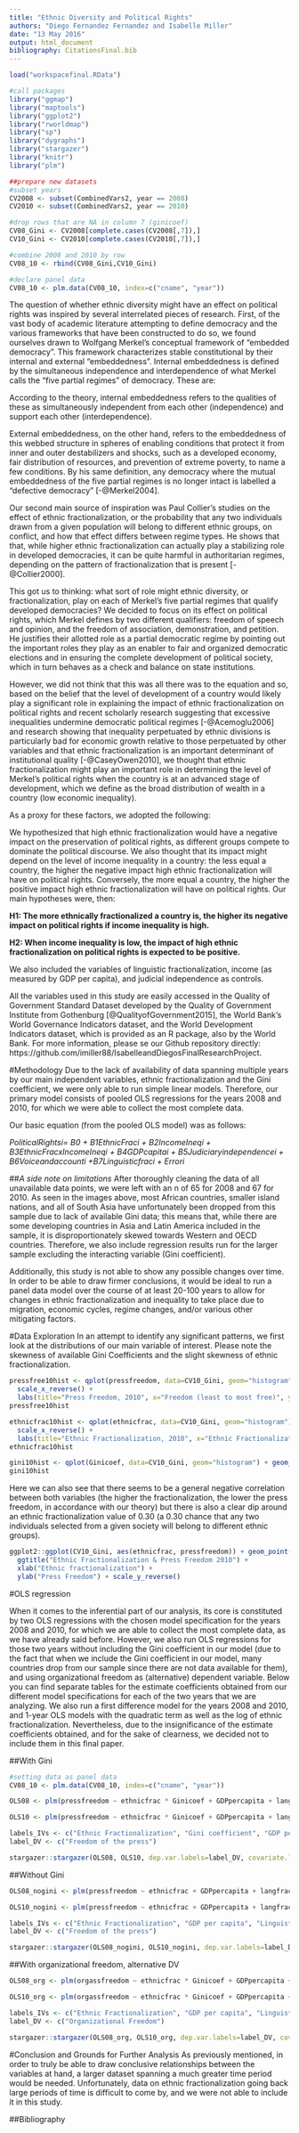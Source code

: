 ```yaml
---
title: "Ethnic Diversity and Political Rights"
authors: "Diego Fernandez Fernandez and Isabelle Miller"
date: "13 May 2016"
output: html_document
bibliography: CitationsFinal.bib
---
```



````r
load("workspacefinal.RData")

#call packages
library("ggmap")
library("maptools")
library("ggplot2")
library("rworldmap")
library("sp")
library("dygraphs")
library("stargazer")
library("knitr")
library("plm")

##prepare new datasets
#subset years
CV2008 <- subset(CombinedVars2, year == 2008)
CV2010 <- subset(CombinedVars2, year == 2010)

#drop rows that are NA in column 7 (ginicoef)
CV08_Gini <- CV2008[complete.cases(CV2008[,7]),]
CV10_Gini <- CV2010[complete.cases(CV2010[,7]),]

#combine 2008 and 2010 by row
CV08_10 <- rbind(CV08_Gini,CV10_Gini)

#declare panel data
CV08_10 <- plm.data(CV08_10, index=c("cname", "year"))

````

The question of whether ethnic diversity might have an effect on political rights was inspired by several interrelated pieces of research. First, of the vast body of academic literature attempting to define democracy and the various frameworks that have been constructed to do so, we found ourselves drawn to Wolfgang Merkel's conceptual framework of "embedded democracy". This framework characterizes stable constitutional by their internal and external "embeddedness". Internal embeddedness is defined by the simultaneous independence and interdependence of what Merkel calls the "five partial regimes" of democracy. These are: \itemize{
\item{a democratic electoral regime} 
\item{political rights of participation} 
\item{civil rights}
\item{horizontal accountability} 
\item{the effective power to govern by the democratically elected representatives} 
}

According to the theory, internal embeddedness refers to the qualities of these as simultaneously independent from each other (independence) and support each other (interdependence). 

External embeddedness, on the other hand, refers to the embeddedness of this webbed structure in spheres of enabling conditions that protect it from inner and outer destabilizers and shocks, such as a developed economy, fair distribution of resources, and prevention of extreme poverty, to name a few conditions. By his same definition, any democracy where the mutual embeddedness of the five partial regimes is no longer intact is labelled a "defective democracy" [-@Merkel2004].

Our second main source of inspiration was Paul Collier's studies on the effect of ethnic fractionalization, or the probability that any two individuals drawn from a given population will belong to different ethnic groups, on conflict, and how that effect differs between regime types. He shows that that, while higher ethnic fractionalization can actually play a stabilizing role in developed democracies, it can be quite harmful in authoritarian regimes, depending on the pattern of fractionalization that is present [-@Collier2000].

This got us to thinking: what sort of role might ethnic diversity, or fractionalization, play on each of Merkel's five partial regimes that qualify developed democracies? We decided to focus on its effect on political rights, which Merkel defines by two different qualifiers: freedom of speech and opinion, and the freedom of association, demonstration, and petition. He justifies their allotted role as a partial democratic regime by pointing out the important roles they play as an enabler to fair and organized democratic elections and in ensuring the complete development of political society, which in turn behaves as a check and balance on state institutions.

However, we did not think that this was all there was to the equation and so, based on the belief that the level of development of a country would likely play a significant role in explaining the impact of ethnic fractionalization on political rights and recent scholarly research suggesting that excessive inequalities undermine democratic political regimes [-@Acemoglu2006] and research showing that inequality perpetuated by ethnic divisions is particularly bad for economic growth relative to those perpetuated by other variables and  that ethnic fractionalization is an important determinant of institutional quality [-@CaseyOwen2010], we thought that ethnic fractionalization might play an important role in determining the level of Merkel's political rights when the country is at an advanced stage of development, which we define as the broad distribution of wealth in a country (low economic inequality). 

As a proxy for these factors, we adopted the following:\itemize{
\item{for political rights, Freedom House's freedom of the press indicator} 
\item{for ethnic diversity, Alesina et. al.'s ethnic fractionalization indicator} 
\item{and for inequality/level of development, the Gini coefficient}
}

We hypothesized that high ethnic fractionalization would have a negative impact on the preservation of political rights, as different groups compete to dominate the political discourse. We also thought that its impact might depend on the level of income inequality in a country: the less equal a country, the higher the negative impact high ethnic fractionalization will have on political rights. Conversely, the more equal a country, the higher the positive impact high ethnic fractionalization will have on political rights. Our main hypotheses were, then:

**H1: The more ethnically fractionalized a country is, the higher its negative impact on political rights if income inequality is high.**

**H2: When income inequality is low, the impact of high ethnic fractionalization on political rights is expected to be positive.**

We also included the variables of linguistic fractionalization, income (as measured by GDP per capita),  and judicial independence as controls.

All the variables used in this study are easily accessed in the Quality of Government Standard Dataset developed by the Quality of Government Institute from Gothenburg [@QualityofGovernment2015], the World Bank's World Governance Indicators dataset, and the World Development Indicators dataset, which is provided as an R package, also by the World Bank. For more information, please se our Github repository directly: https://github.com/imiller88/IsabelleandDiegosFinalResearchProject.

#Methodology
Due to the lack of availability of data spanning multiple years by our main independent variables, ethnic fractionalization and the Gini coefficient, we were only able to run simple linear models. Therefore, our primary model consists of pooled OLS regressions for the years 2008 and 2010, for which we were able to collect the most complete data. 

Our basic equation (from the pooled OLS model) was as follows:
\vspace{0.5cm}

*PoliticalRightsi= B0 + B1EthnicFraci + B2IncomeIneqi + B3EthnicFracxIncomeIneqi + B4GDPcapitai + B5Judiciaryindependencei + B6Voiceandaccounti +B7Linguisticfraci + Errori*

##*A side note on limitations*
After thoroughly cleaning the data of all unavailable data points, we were left with an n of 65 for 2008 and 67 for 2010. As seen in the images above, most African countries, smaller island nations, and all of South Asia have unfortunately been dropped from this sample due to lack of available Gini data; this means that, while there are some developing countries in Asia and Latin America included in the sample, it is disproportionately skewed towards Western and OECD countries. Therefore, we also include regression results run for the larger sample excluding the interacting variable (Gini coefficient).

Additionally, this study is not able to show any possible changes over time. In order to be able to draw firmer conclusions, it would be ideal to run a panel data model over the course of at least 20-100 years to allow for changes in ethnic fractionalization and inequality to take place due to migration, economic cycles, regime changes, and/or various other mitigating factors. 


#Data Exploration
In an attempt to identify any significant patterns, we first look at the distributions of our main variable of interest. Please note the skewness of available Gini Coefficients and the slight skewness of ethnic fractionalization.

````r

pressfree10hist <- qplot(pressfreedom, data=CV10_Gini, geom="histogram") + geom_histogram(aes(fill = ..count..)) +
  scale_x_reverse() +
  labs(title="Press Freedom, 2010", x="Freedom (least to most free)", y="Countries in sample")
pressfree10hist

ethnicfrac10hist <- qplot(ethnicfrac, data=CV10_Gini, geom="histogram") + geom_histogram(aes(fill = ..count..)) +
  scale_x_reverse() +
  labs(title="Ethnic Fractionalization, 2010", x="Ethnic Fractionalization, heterogenous to homogenous",       y="Countries in sample")
ethnicfrac10hist

gini10hist <- qplot(Ginicoef, data=CV10_Gini, geom="histogram") + geom_histogram(aes(fill = ..count..)) + labs(title="Distribution of Available Gini Coefficients for 2010", x="Inequality (low to high)", y="Frequency")
gini10hist
````


Here we can also see that there seems to be a general negative correlation between both variables (the higher the fractionalization, the lower the press freedom, in accordance with our theory) but there is also a clear dip around an ethnic fractionalization value of 0.30 (a 0.30 chance that any two individuals selected from a given society will belong to different ethnic groups). 

\vspace{1cm}

````r
ggplot2::ggplot(CV10_Gini, aes(ethnicfrac, pressfreedom)) + geom_point() + geom_smooth() + theme_bw() + 
  ggtitle("Ethnic Fractionalization & Press Freedom 2010") +
  xlab("Ethnic fractionalization") +
  ylab("Press Freedom") + scale_y_reverse()

````
#OLS regression

When it comes to the inferential part of our analysis, its core is constituted by two OLS regressions with the chosen model specification for the years 2008 and 2010, for which we are able to collect the most complete data, as we have already said before. However, we also run OLS regressions for those two years without including the Gini coefficient in our model (due to the fact that when we include the Gini coefficient in our model, many countries drop from our sample since there are not data available for them), and using organizational freedom as (alternative) dependent variable. Below you can find separate tables for the estimate coefficients obtained from our different model specifications for each of the two years that we are analyzing. We also run a first difference model for the years 2008 and 2010, and 1-year OLS models with the quadratic term as well as the log of ethnic fractionalization. Nevertheless, due to the insignificance of the estimate coefficients obtained, and for the sake of clearness, we decided not to include them in this final paper. 

\newpage

##With Gini
```r

#setting data as panel data
CV08_10 <- plm.data(CV08_10, index=c("cname", "year"))

OLS08 <- plm(pressfreedom ~ ethnicfrac * Ginicoef + GDPpercapita + langfrac + judindep, data = CV08_Gini, model="pooling", index=c("cname"))

OLS10 <- plm(pressfreedom ~ ethnicfrac * Ginicoef + GDPpercapita + langfrac + judindep, data = CV10_Gini, model="pooling", index=c("cname"))

labels_IVs <- c("Ethnic Fractionalization", "Gini coefficient", "GDP per capita", "Linguistic Fractionalization", "Judicial Independence", ("Intercept"))
label_DV <- c("Freedom of the press")

stargazer::stargazer(OLS08, OLS10, dep.var.labels=label_DV, covariate.labels = labels_IVs, title = "Regression Results: Year 2008 (1) and Year 2010 (2)", digits = 2, type = "latex", header = FALSE)

```

\newpage

##Without Gini
```r

OLS08_nogini <- plm(pressfreedom ~ ethnicfrac + GDPpercapita + langfrac + judindep, data = CV2008, model="pooling", index=c("cname"))

OLS10_nogini <- plm(pressfreedom ~ ethnicfrac + GDPpercapita + langfrac + judindep, data = CV2010, model="pooling", index=c("cname"))

labels_IVs <- c("Ethnic Fractionalization", "GDP per capita", "Linguistic Fractionalization", "Judicial Independence", ("Intercept"))
label_DV <- c("Freedom of the press")

stargazer::stargazer(OLS08_nogini, OLS10_nogini, dep.var.labels=label_DV, covariate.labels = labels_IVs, title = "Regression Results: Year 2008 (1) and Year 2010 (2)", digits = 2, type = "latex", header = FALSE)
```

\newpage

##With organizational freedom, alternative DV
```r

OLS08_org <- plm(orgassfreedom ~ ethnicfrac * Ginicoef + GDPpercapita + langfrac + judindep, data = CV08_Gini, model="pooling", index=c("cname"))

OLS10_org <- plm(orgassfreedom ~ ethnicfrac * Ginicoef + GDPpercapita + langfrac + judindep, data = CV10_Gini, model="pooling", index=c("cname"))

labels_IVs <- c("Ethnic Fractionalization", "GDP per capita", "Linguistic Fractionalization", "Judicial Independence", ("Intercept"))
label_DV <- c("Organizational Freedom")

stargazer::stargazer(OLS08_org, OLS10_org, dep.var.labels=label_DV, covariate.labels = labels_IVs, title = "Regression Results: Year 2008 (1) and Year 2010 (2)", digits = 2, type = "latex", header = FALSE)
```

\newpage

#Conclusion and Grounds for Further Analysis
As previously mentioned, in order to truly be able to draw conclusive relationships between the variables at hand, a larger dataset spanning a much greater time period would be needed. Unfortunately, data on ethnic fractionalization going back large periods of time is difficult to come by, and we were not able to include it in this study.

\newpage

##Bibliography